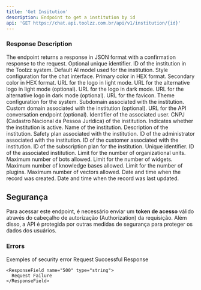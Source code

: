 ```yaml
---
title: 'Get Insitution'
description: Endpoint to get a institution by id
api: 'GET https://chat.api.toolzz.com.br/api/v1/institution/{id}'
---
```


### Response Description 
The endpoint returns a response in JSON format with a confirmation response to the request.
<ResponseField name="id" type="string">
  Optional unique identifier.
</ResponseField>
<ResponseField name="institutionToolzzId" type="number" required>
  ID of the institution in the Toolzz system.
</ResponseField>
<ResponseField name="aiDefaultModel" type="string" required>
  Default AI model used for the institution.
</ResponseField>
<ResponseField name="chatStyle" type="string" required>
  Style configuration for the chat interface.
</ResponseField>
<ResponseField name="primaryColorHex" type="string" required>
  Primary color in HEX format.
</ResponseField>
<ResponseField name="secondaryColorHex" type="string" required>
  Secondary color in HEX format.
</ResponseField>
<ResponseField name="lightModeLogoUrl" type="string" required>
  URL for the logo in light mode.
</ResponseField>
<ResponseField name="lightModeAltLogoUrl" type="string">
  URL for the alternative logo in light mode (optional).
</ResponseField>
<ResponseField name="darkModeLogoUrl" type="string" required>
  URL for the logo in dark mode.
</ResponseField>
<ResponseField name="darkModeAltLogoUrl" type="string">
  URL for the alternative logo in dark mode (optional).
</ResponseField>
<ResponseField name="faviconUrl" type="string" required>
  URL for the favicon.
</ResponseField>
<ResponseField name="theme" type="string" required>
  Theme configuration for the system.
</ResponseField>
<ResponseField name="subdomain" type="string" required>
  Subdomain associated with the institution.
</ResponseField>
<ResponseField name="customDomain" type="string">
  Custom domain associated with the institution (optional).
</ResponseField>
<ResponseField name="apiConversationUrl" type="string">
  URL for the API conversation endpoint (optional).
</ResponseField>
<ResponseField name="userId" type="uuid" required>
  Identifier of the associated user.
</ResponseField>
<ResponseField name="cnpj" type="string" required>
  CNPJ (Cadastro Nacional da Pessoa Jurídica) of the institution.
</ResponseField>
<ResponseField name="isActive" type="boolean" required>
  Indicates whether the institution is active.
</ResponseField>
<ResponseField name="name" type="string" required>
  Name of the institution.
</ResponseField>
<ResponseField name="description" type="string" required>
  Description of the institution.
</ResponseField>
<ResponseField name="safetyPlan" type="string" required>
  Safety plan associated with the institution.
</ResponseField>
<ResponseField name="adminId" type="uuid" required>
  ID of the administrator associated with the institution.
</ResponseField>
<ResponseField name="customerId" type="uuid" required>
  ID of the customer associated with the institution.
</ResponseField>
<ResponseField name="subscriptionId" type="uuid" required>
  ID of the subscription plan for the institution.
</ResponseField>
<ResponseField name="institutionPlan" type="InstitutionPlan" required>
  <Expandable title="properties">
  <ResponseField name="id" type="uuid" required>
    Unique identifier.
  </ResponseField>
  <ResponseField name="institutionId" type="uuid" required>
    ID of the associated institution.
  </ResponseField>
  <ResponseField name="unitiesLimit" type="number" required>
    Limit for the number of organizational units.
  </ResponseField>
  <ResponseField name="botsLimit" type="number" required>
    Maximum number of bots allowed.
  </ResponseField>
  <ResponseField name="widgetsLimit" type="number" required>
    Limit for the number of widgets.
  </ResponseField>
  <ResponseField name="knowledgeBasesLimit" type="number" required>
    Maximum number of knowledge bases allowed.
  </ResponseField>
  <ResponseField name="pluginsLimit" type="number" required>
    Limit for the number of plugins.
  </ResponseField>
  <ResponseField name="vectorsLimit" type="number" required>
    Maximum number of vectors allowed.
  </ResponseField>
  <ResponseField name="createdAt" type="Date" required>
    Date and time when the record was created.
  </ResponseField>
  <ResponseField name="updatedAt" type="Date" required>
    Date and time when the record was last updated.
  </ResponseField>
  </Expandable>
</ResponseField>




## Segurança
Para acessar este endpoint, é necessário enviar um **token de acesso** válido através do cabeçalho de autorização (Authorization) da requisição. Além disso, a API é protegida por outras medidas de segurança para proteger os dados dos usuários.

### Errors
Exemples of security error
  <Expandable title="error 🚦">
    <ResponseField name="200" type="string">
      Request Successful Response
    </ResponseField>

    <ResponseField name="500" type="string">
      Request Failure
    </ResponseField>
  </Expandable>


